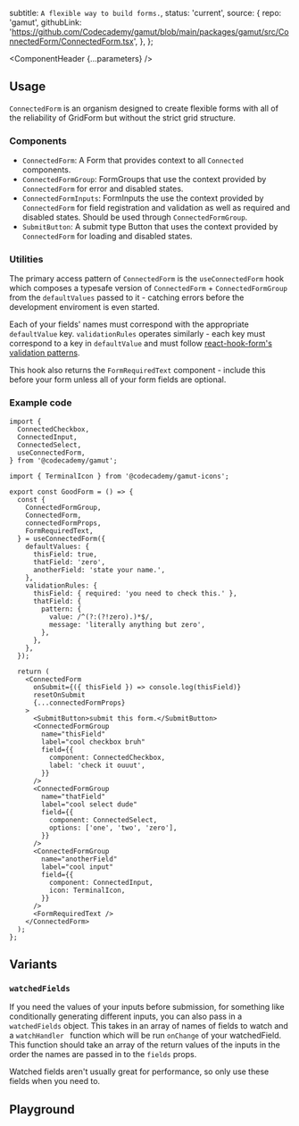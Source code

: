


  subtitle: `A flexible way to build forms.`,
  status: 'current',
  source: {
    repo: 'gamut',
    githubLink:
      'https://github.com/Codecademy/gamut/blob/main/packages/gamut/src/ConnectedForm/ConnectedForm.tsx',
  },
};

<Meta of={ConnectedFormStories} />

<ComponentHeader {...parameters} />

## Usage

`ConnectedForm` is an organism designed to create flexible forms with all of the reliability of <LinkTo id='Organisms/GridForm'>GridForm</LinkTo> but without the strict grid structure.

### Components

- `ConnectedForm`: A <LinkTo id='Atoms/Form'>Form</LinkTo> that provides context to all `Connected` components.
- `ConnectedFormGroup`: <LinkTo id='Atoms/FormGroups'>FormGroups</LinkTo> that use the context provided by `ConnectedForm` for error and disabled states.
- `ConnectedFormInputs`: <LinkTo id='Atoms/FormInputs'>FormInputs</LinkTo> the use the context provided by `ConnectedForm` for field registration and validation as well as required and disabled states. Should be used through `ConnectedFormGroup`.
- `SubmitButton`: A submit type <LinkTo id='Atoms/Buttons'>Button</LinkTo> that uses the context provided by `ConnectedForm` for loading and disabled states.

### Utilities

The primary access pattern of `ConnectedForm` is the `useConnectedForm` hook which composes a typesafe version of `ConnectedForm` + `ConnectedFormGroup` from the `defaultValues` passed to it - catching errors before the development enviroment is even started.

Each of your fields' names must correspond with the appropriate `defaultValue` key. `validationRules` operates similarly - each key must correspond to a key in `defaultValue` and must follow [react-hook-form's](https://react-hook-form.com) [validation patterns](https://react-hook-form.com/v6/api#register).

This hook also returns the `FormRequiredText` component - include this before your form unless all of your form fields are optional.

### Example code

```tsx
import {
  ConnectedCheckbox,
  ConnectedInput,
  ConnectedSelect,
  useConnectedForm,
} from '@codecademy/gamut';

import { TerminalIcon } from '@codecademy/gamut-icons';

export const GoodForm = () => {
  const {
    ConnectedFormGroup,
    ConnectedForm,
    connectedFormProps,
    FormRequiredText,
  } = useConnectedForm({
    defaultValues: {
      thisField: true,
      thatField: 'zero',
      anotherField: 'state your name.',
    },
    validationRules: {
      thisField: { required: 'you need to check this.' },
      thatField: {
        pattern: {
          value: /^(?:(?!zero).)*$/,
          message: 'literally anything but zero',
        },
      },
    },
  });

  return (
    <ConnectedForm
      onSubmit={({ thisField }) => console.log(thisField)}
      resetOnSubmit
      {...connectedFormProps}
    >
      <SubmitButton>submit this form.</SubmitButton>
      <ConnectedFormGroup
        name="thisField"
        label="cool checkbox bruh"
        field={{
          component: ConnectedCheckbox,
          label: 'check it ouuut',
        }}
      />
      <ConnectedFormGroup
        name="thatField"
        label="cool select dude"
        field={{
          component: ConnectedSelect,
          options: ['one', 'two', 'zero'],
        }}
      />
      <ConnectedFormGroup
        name="anotherField"
        label="cool input"
        field={{
          component: ConnectedInput,
          icon: TerminalIcon,
        }}
      />
      <FormRequiredText />
    </ConnectedForm>
  );
};
```

## Variants

### `watchedFields`

If you need the values of your inputs before submission, for something like conditionally generating different inputs, you can also pass in a `watchedFields` object. This takes in an array of names of fields to watch and a `watchHandler ` function which will be run `onChange` of your watchedField. This function should take an array of the return values of the inputs in the order the names are passed in to the `fields` props.

Watched fields aren't usually great for performance, so only use these fields when you need to.

<Canvas of={ConnectedFormStories.WatchedFields} />

## Playground

<Canvas sourceState="shown" of={ConnectedFormStories.Default} />

<Controls />
